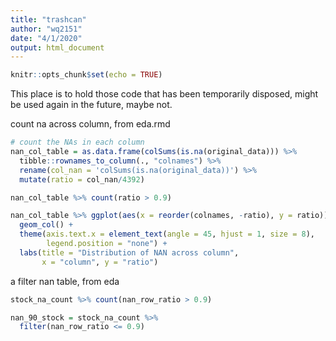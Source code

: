 ```yaml
---
title: "trashcan"
author: "wq2151"
date: "4/1/2020"
output: html_document
---
```


```r
knitr::opts_chunk$set(echo = TRUE)
```

This place is to hold those code that has been temporarily disposed, might be used again in the future, maybe not. 

count na across column, from eda.rmd
```r
# count the NAs in each column
nan_col_table = as.data.frame(colSums(is.na(original_data))) %>%
  tibble::rownames_to_column(., "colnames") %>%
  rename(col_nan = 'colSums(is.na(original_data))') %>%
  mutate(ratio = col_nan/4392)

nan_col_table %>% count(ratio > 0.9)

nan_col_table %>% ggplot(aes(x = reorder(colnames, -ratio), y = ratio)) +
  geom_col() +
  theme(axis.text.x = element_text(angle = 45, hjust = 1, size = 8),
        legend.position = "none") +
  labs(title = "Distribution of NAN across column",
       x = "column", y = "ratio")
```

a filter nan table, from eda 
```r

stock_na_count %>% count(nan_row_ratio > 0.9)

nan_90_stock = stock_na_count %>% 
  filter(nan_row_ratio <= 0.9)
```

